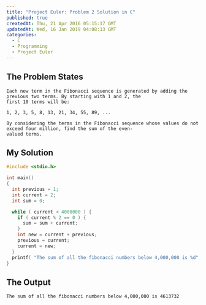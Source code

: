 ```yaml
---
title: "Project Euler: Problem 2 Solution in C"
published: true
createdAt: Thu, 21 Apr 2016 05:15:17 GMT
updatedAt: Wed, 16 Jan 2019 04:08:13 GMT
categories:
  - C
  - Programming
  - Project Euler
---
```


## The Problem States

```
Each new term in the Fibonacci sequence is generated by adding the previous two terms. By starting with 1 and 2, the
first 10 terms will be:

1, 2, 3, 5, 8, 13, 21, 34, 55, 89, ...

By considering the terms in the Fibonacci sequence whose values do not exceed four million, find the sum of the even-
valued terms.
```

## My Solution

```c
#include <stdio.h>

int main()
{
  int previous = 1;
  int current = 2;
  int sum = 0;

  while ( current < 4000000 ) {
    if ( current % 2 == 0 ) {
      sum = sum + current;
    }
    int new = current + previous;
    previous = current;
    current = new;
  }
  printf( "The sum of all the fibonacci numbers below 4,000,000 is %d", sum );
}
```

## The Output

```bash
The sum of all the fibonacci numbers below 4,000,000 is 4613732
```
